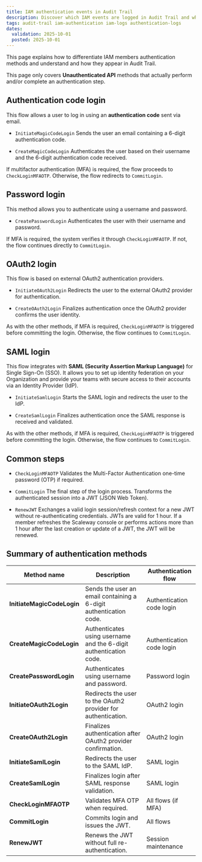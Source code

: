 ```yaml
---
title: IAM authentication events in Audit Trail
description: Discover which IAM events are logged in Audit Trail and what they mean.
tags: audit-trail iam-authentication iam-logs authentication-logs
dates:
  validation: 2025-10-01
  posted: 2025-10-01
---
```


This page explains how to differentiate IAM members authentication methods and understand and how they appear in Audit Trail.

This page only covers **Unauthenticated API** methods that actually perform and/or complete an authentication step.

## Authentication code login

This flow allows a user to log in using an **authentication code** sent via email.

- `InitiateMagicCodeLogin`
  Sends the user an email containing a 6-digit authentication code.

- `CreateMagicCodeLogin`
  Authenticates the user based on their username and the 6-digit authentication code received.

If multifactor authentication (MFA) is required, the flow proceeds to `CheckLoginMFAOTP`. Otherwise, the flow redirects to `CommitLogin`.


## Password login

This method allows you to authenticate using a username and password.

- `CreatePasswordLogin`
  Authenticates the user with their username and password.

If MFA is required, the system verifies it through `CheckLoginMFAOTP`. If not, the flow continues directly to `CommitLogin`.



## OAuth2 login

This flow is based on external OAuth2 authentication providers.

- `InitiateOAuth2Login`
  Redirects the user to the external OAuth2 provider for authentication.

- `CreateOAuth2Login`
  Finalizes authentication once the OAuth2 provider confirms the user identity.

As with the other methods, if MFA is required, `CheckLoginMFAOTP` is triggered before committing the login. Otherwise, the flow continues to `CommitLogin`.


## SAML login

This flow integrates with **SAML (Security Assertion Markup Language)** for Single Sign-On (SSO).
It allows you to set up identity federation on your Organization and provide your teams with secure access to their accounts via an Identity Provider (IdP).

- `InitiateSamlLogin`
  Starts the SAML login and redirects the user to the IdP.

- `CreateSamlLogin`
  Finalizes authentication once the SAML response is received and validated.

As with the other methods, if MFA is required, `CheckLoginMFAOTP` is triggered before committing the login. Otherwise, the flow continues to `CommitLogin`.

## Common steps

- `CheckLoginMFAOTP`
  Validates the Multi-Factor Authentication one-time password (OTP) if required.

- `CommitLogin`
  The final step of the login process. Transforms the authenticated session into a JWT (JSON Web Token).

- `RenewJWT`
  Exchanges a valid login session/refresh context for a new JWT without re-authenticating credentials. JWTs are valid for 1 hour. If a member refreshes the Scaleway console or performs actions more than 1 hour after the last creation or update of a JWT, the JWT will be renewed.


## Summary of authentication methods

| Method name                | Description                                                        | Authentication flow      |
|---------------------------|--------------------------------------------------------------------|--------------------------|
| **InitiateMagicCodeLogin**| Sends the user an email containing a 6-digit authentication code.         | Authentication code login         |
| **CreateMagicCodeLogin**  | Authenticates using username and the 6-digit authentication code.           | Authentication code login         |
| **CreatePasswordLogin**   | Authenticates using username and password.                         | Password login           |
| **InitiateOAuth2Login**   | Redirects the user to the OAuth2 provider for authentication.      | OAuth2 login             |
| **CreateOAuth2Login**     | Finalizes authentication after OAuth2 provider confirmation.       | OAuth2 login             |
| **InitiateSamlLogin**      | Redirects the user to the SAML IdP.                              | SAML login               |
| **CreateSamlLogin**        | Finalizes login after SAML response validation.                  | SAML login               |
| **CheckLoginMFAOTP**       | Validates MFA OTP when required.                                 | All flows (if MFA)       |
| **CommitLogin**            | Commits login and issues the JWT.                                | All flows                |
| **RenewJWT**               | Renews the JWT without full re-authentication.                   | Session maintenance      |



